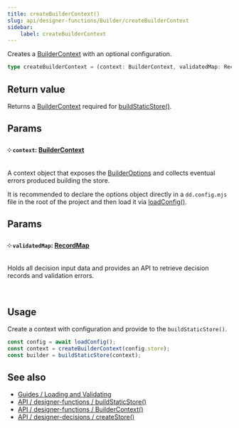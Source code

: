 ```yaml
---
title: createBuilderContext()
slug: api/designer-functions/Builder/createBuilderContext
sidebar:
    label: createBuilderContext
---
```


Creates a [BuilderContext](/api/designer-functions/Builder/Types/BuilderContext) with an optional configuration.

```ts
type createBuilderContext = (context: BuilderContext, validatedMap: RecordMap) => Store;
```

## Return value

Returns a [BuilderContext](/api/designer-functions/Builder/Types/BuilderContext) required for [buildStaticStore()](/api/designer-functions/Builder/buildStaticStore).

## Params

#### ༶ `context`: [BuilderContext](/api/designer-functions/Builder/Types/BuilderContext)

A context object that exposes the [BuilderOptions](/api/designer-functions/Builder/Types/BuilderOptions) and collects eventual errors produced building the store.

It is recommended to declare the options object directly in a `dd.config.mjs` file in the root of the project and then load it via [loadConfig()](/api/designer-functions/config/loadConfig).

## Params

#### ༶ `validatedMap`: [RecordMap](/api/designer-decisions/Inputs/Types/RecordMap)

Holds all decision input data and provides an API to retrieve decision records and validation errors.

&nbsp;

## Usage

Create a context with configuration and provide to the `buildStaticStore()`.

```ts
const config = await loadConfig();
const context = createBuilderContext(config.store);
const builder = buildStaticStore(context);
```

## See also

-   [Guides / Loading and Validating](/guides/loading-and-validating-design-decisions/)
-   [API / designer-functions / buildStaticStore()](/api/designer-functions/Builder/buildStaticStore)
-   [API / designer-functions / BuilderContext()](/api/designer-functions/Builder/Types/BuilderContext)
-   [API / designer-decisions / createStore()](/api/designer-decisions/Store/createStore)
